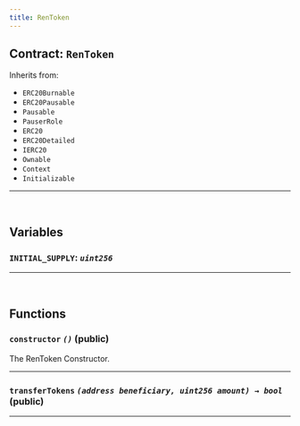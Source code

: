 ```yaml
---
title: RenToken
---
```



<DocTag type={DocType.Reference} />

## Contract: `RenToken`





Inherits from:

- `ERC20Burnable`
- `ERC20Pausable`
- `Pausable`
- `PauserRole`
- `ERC20`
- `ERC20Detailed`
- `IERC20`
- `Ownable`
- `Context`
- `Initializable`


<hr />


<br />

## Variables


### **`INITIAL_SUPPLY`**: *`uint256`*







<hr />



<br />

## Functions

### **`constructor`** *`()`* (public)



The RenToken Constructor.



<hr />

### **`transferTokens`** *`(address beneficiary, uint256 amount) → bool`* (public)







<hr />


